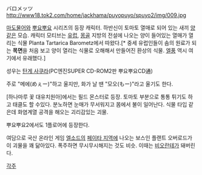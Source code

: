 バロメッツ
http://www18.tok2.com/home/jackhama/puyopuyo/spuyo2/img/009.jpg

[[마도물어]]와 [[뿌요뿌요]] 시리즈의 등장 캐릭터. 하반신이 토마토 열매로 되어 있는 새끼 [[양]]같은 모습. 캐릭터 모티브는 [[유럽]], [[몽골]] 지방의 전설에 나오는 양이 들어있는 열매가 열리는 식물 Planta Tartarica Barometz에서 따왔다.[* 중세 유럽인들이 솜의 원료가 되는 '''목면'''을 처음 보고 양이 열리는 식물로 오해해서 만들어진 환상의 식물. [[엘풍]] 역시 여기에서 유래했다.]

성우는 [[탄게 사쿠라]](PC엔진SUPER CD-ROM2판 뿌요뿌요CD通)

주로 "메에(めぇー)"하고 울지만, 화가 날 땐 "모오(もー)"라고 울기도 한다.

[하나마루 꽃 대유치원아]에서는 필드 몬스터로 등장. 토마토 부분으로 통통 튀기도 하고 태클도 할 수있다. 분노하면 눈매가 무서워지고 몸에서 불이 일어난다. 식물 타입 같은데 화염계열 공격을 해오는 괴리감있는 괴물.

뿌요뿌요2에서도 1플로어에 등장한다.

여담으로 국산 온라인 게임 [[엘소드]]의 [[페이타 지역]]에 나오는 보스인 플랜트 오버로드가 이 괴물을 꽤 닮아있다. 폭주하면 무시무시해지는 것도 비슷. 이때는 [[비오란테]]가 돼버린다.

[[각주]]
